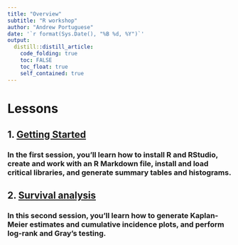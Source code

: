 ```yaml
---
title: "Overview"
subtitle: "R workshop"
author: "Andrew Portuguese"
date: '`r format(Sys.Date(), "%B %d, %Y")`'
output:
  distill::distill_article:
    code_folding: true
    toc: FALSE
    toc_float: true
    self_contained: true
---
```

# Lessons

## 1. <a href="https://aportugu.github.io/Rworkshop/Getting-Started.html">Getting Started</a>

### In the first session, you'll learn how to install R and RStudio, create and work with an R Markdown file, install and load critical libraries, and generate summary tables and histograms. 

## 2. <a href="https://aportugu.github.io/Rworkshop/Survival-Analysis.html">Survival analysis</a>

### In this second session, you'll learn how to generate Kaplan-Meier estimates and cumulative incidence plots, and perform log-rank and Gray's testing.